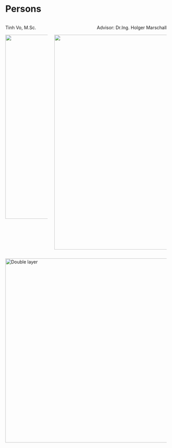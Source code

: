 # Persons

:::::: {.r-stack }

:::: {.columns style="width: 100%;"}

::: {.column width="50%"}
Tinh Vo, M.Sc.

![](@Medias/me.jpg){width="6in"}
:::

::: {.column width="50%" style="text-align:right"}
Advisor: Dr.Ing. Holger Marschall

![](@Medias/HolgerMarschall.jpg){width="7in"}
:::

:::: 

:::: {.block .fragment}
![Double layer](@Medias/DL.png){width="6in"}  <!-- TODO! replace with sth else -->
::::

:::::: 


